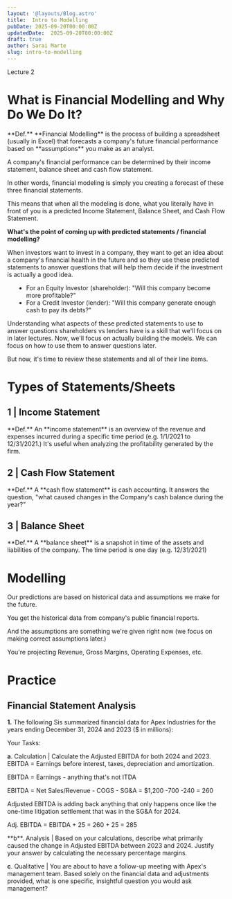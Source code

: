 ```yaml
---
layout: '@layouts/Blog.astro'
title:  Intro to Modelling 
pubDate: 2025-09-20T00:00:00Z 
updatedDate:  2025-09-20T00:00:00Z 
draft: true
author: Sarai Marte
slug: intro-to-modelling
---
```


Lecture 2



# What is Financial Modelling and Why Do We Do It?
<RuleBox>
**Def.** **Financial Modelling** is the process of building a spreadsheet (usually in Excel) that <Pop t = "predicts">forecasts</Pop> a company's future financial performance based on **assumptions** you make as an analyst.
</RuleBox>

A company's financial performance can be determined by their income statement, balance sheet and cash flow statement. 

In other words, financial modeling is simply you creating a <Pop t = "prediction">forecast</Pop> of these three financial statements.

This means that when all the modeling is done, what you literally have in front of you is a predicted Income Statement, Balance Sheet, and Cash Flow Statement.

**What's the point of coming up with predicted statements / financial modelling?**

When investors want to invest in a company, they want to get an idea about a company's financial health in the future and so
they use these predicted statements to answer questions that will help them decide if the investment is actually a good idea. 

<ul>
<li style = "margin-left:20px">For an Equity Investor (shareholder): "Will this company become more profitable?"</li>
<li  style = "margin-left:20px">For a Credit Investor (lender): "Will this company generate enough cash to pay its debts?"</li>
</ul>

<Note>Understanding what aspects of these predicted statements to use to answer questions shareholders vs lenders have is a skill that we'll focus on in later lectures. Now, we'll focus on actually building the models. We can focus on how to use them to answer questions later. </Note>

But now, it's time to review these statements and all of their line items.  

# Types of Statements/Sheets

## 1 | Income Statement 

<RuleBox>
**Def.** An <Pop t = "statement of operations, earnings statement, or profit and loss statement (P&L)">**income statement**</Pop> is an overview of the revenue and expenses <Pop t = "collected"> incurred </Pop> during a specific time period (e.g. 1/1/2021 to 12/31/2021.) It's useful when analyzing the profitability generated by the firm.  
</RuleBox>

## 2 | Cash Flow Statement 

<RuleBox>
**Def.** A **cash flow statement** is cash accounting. It answers the question, "what caused changes in the Company's cash balance during the year?"
</RuleBox>

## 3 | Balance Sheet

<RuleBox>
**Def.** A **balance sheet** is a snapshot in time of the assets and liabilities of the company. The time period is one day (e.g. 12/31/2021)
</RuleBox>

# Modelling 

Our predictions are based on historical data and assumptions we make for the future. 

You get the historical data from company's public financial reports. 

And the assumptions are something  we're given right now (we focus on making correct assumptions later.)

You're projecting Revenue, Gross Margins, Operating Expenses, etc. 

# Practice

## Financial Statement Analysis 

**1.** The following Sis summarized financial data for Apex Industries for the years ending December 31, 2024 and 2023 ($ in millions):   

<ImageMd img={i1} alt = ""> </ImageMd>

Your Tasks:  

**a**. Calculation | Calculate the Adjusted EBITDA for both 2024 and 2023.
<Solution>
EBITDA = Earnings before interest, taxes, depreciation and amortization.   

EBITDA = Earnings - anything that's not ITDA

EBITDA =  Net Sales/Revenue - COGS - SG&A  = $1,200 -700 -240 = 260  

Adjusted EBITDA is adding back anything that only happens once like the one-time litigation settlement that was in the SG&A for 2024. 

Adj. EBITDA = EBITDA + 25 = 260 + 25 = 285  

</Solution>
**b**. Analysis | Based on your calculations, describe what primarily caused the change in Adjusted EBITDA between 2023 and 2024. Justify your answer by calculating the necessary percentage margins.

**c**. Qualitative | You are about to have a follow-up meeting with Apex's management team. Based solely on the financial data and adjustments provided, what is one specific, insightful question you would ask management?










